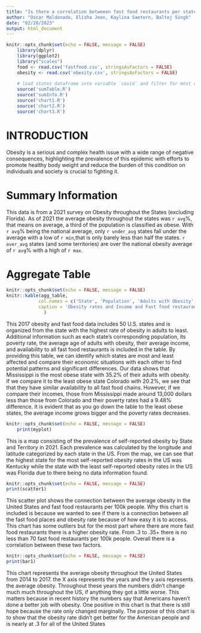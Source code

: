 ```yaml
---
title: "Is there a correlation betweeen fast food restaurants per state and obesity rates?"
author: "Oscar Maldonado, Elisha Jeon, Kaylina Saetern, Baltej Singh"
date: "02/20/2023"
output: html_document
---
```


```r
knitr::opts_chunk$set(echo = FALSE, message = FALSE)
    library(dplyr)
    library(ggplot2)
    library("scales")
    food <- read.csv('fastfood.csv', stringsAsFactors = FALSE)
    obesity <- read.csv('obesity.csv', stringsAsFactors = FALSE)
    
    # load states dataframe into variable `covid` and filter for most recent data
    source('sumTable.R')
    source('sumInfo.R')
    source('chart1.R')
    source('chart2.R')
    source('chart3.R')

```

# INTRODUCTION
Obesity is a serious and complex health issue with a wide range of negative consequences, highlighting the prevalence of this epidemic with efforts to promote healthy body weight and reduce the burden of this condition on individuals and society is crucial to fighting it.

# Summary Information
This data is from a 2021 survey on Obesity throughout the States (excluding Florida). As of 2021
the average obesity throughout the states was `r avg`%, that means on average, a third of the population is
classified as obese. With `r avg`% being the national average, only `r under_avg` states fall under the average with
a low of `r min`,that is only barely less than half the states. `r over_avg` states (and some territories) are over the national obesity average of `r avg`% with a high of `r max`.

# Aggregate Table
```r
knitr::opts_chunk$set(echo = FALSE, message = FALSE)
knitr::kable(agg_table,
            col.names = c('State', 'Population', 'Adults with Obesity', 'Average Age', 'Average Income', ' Fast Food            Restaurants', 'Poverty Rate'),
            caption = 'Obesity rates and Income and Fast food restaurants per 100,000 people'
              )

```
This 2017 obesity and fast food data includes 50 U.S. states and is organized from the state with the highest rate of obesity in adults to least. Additional information such as each state’s corresponding population, its poverty rate, the average age of adults with obesity, their average income, and availability to all fast food restaurants is included in the table. By providing this table, we can identify which states are most and least affected and compare their economic situations with each other to find potential patterns and significant differences. Our data shows that Mississippi is the most obese state with 35.2% of their adults with obesity. If we compare it to the least obese state Colorado with 20.2%, we see that that they have similar availability to all fast food chains. However, if we compare their incomes, those from Mississippi made around 13,000 dollars less than those from Colorado and their poverty rates had a 9.48% difference. It is evident that as you go down the table to the least obese states, the average income grows bigger and the poverty rates decreases.


```r
knitr::opts_chunk$set(echo = FALSE, message = FALSE)
    print(myplot)
```

This is a map consisting of the prevalence of self-reported obesity by State and Territory in 2021. Each prevalence was calculated by the longitude and latitude categorized by each state in the US. From the map, we can see that the highest state for the most self-reported obesity rates in the US was Kentucky while the state with the least self-reported obesity rates in the US was Florida due to there being no data information found.

```r
knitr::opts_chunk$set(echo = FALSE, message = FALSE)
print(scatter1)
```

This scatter plot shows the connection between the average obesity in the United States and fast food restaurants per 100k people. Why this chart is included is because we wanted to see if there is a connection between all the fast food places and obesity rate because of how easy it is to access. This chart has some outliers but for the most part where there are more fast food restaurants there is a higher obesity rate. From .3 to .35+ there is no less than 70 fast food restaurants per 100k people. Overall there is a correlation between these two factors.

```r
knitr::opts_chunk$set(echo = FALSE, message = FALSE)
print(bar1)
```

This chart represents the average obesity throughout the United States from 2014 to 2017. the X axis represents the years and the y axis represents the average obesity. Throughout these years the numbers didn't change much much throughout the US, if anything they got a little worse. This matters because in recent history the numbers say that Americans haven't done a better job with obesity. One positive in this chart is that there is still hope because the rate only changed marginally. The purpose of this chart is to show that the obesity rate didn't get better for the American people and is nearly at .3 for all of the United States
